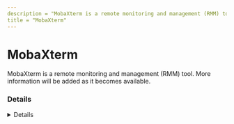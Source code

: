 ```yaml
---
description = "MobaXterm is a remote monitoring and management (RMM) tool. More information will be added as it becomes available."
title = "MobaXterm"
---
```




# MobaXterm

MobaXterm is a remote monitoring and management (RMM) tool. More information will be added as it becomes available.

### Details
<Details author={""}
         category={""}
         created={""}
         website={""}
         lastModified={""}
         privileges={""}
         free={ false }
         verification={ false }
/>

#### Installation Paths
<Card code={ ["C:\\*\\MobaXterm_installer_12.1.msi", "*\\MobaXterm_installer_*.msi", "*\\Mobatek\\MobaXterm\\*"] }/>





### Forensic Artifacts










